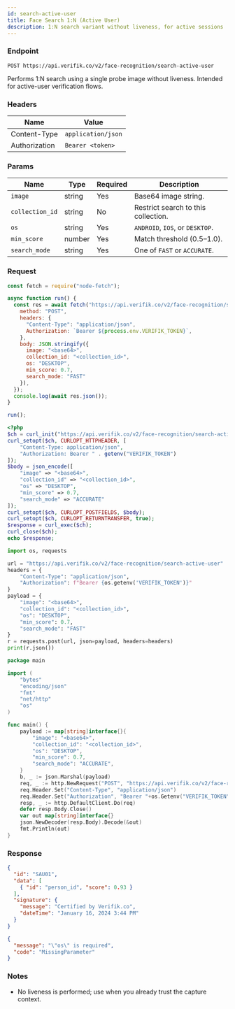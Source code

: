 ```yaml
---
id: search-active-user
title: Face Search 1:N (Active User)
description: 1:N search variant without liveness, for active sessions
---
```



### Endpoint

```
POST https://api.verifik.co/v2/face-recognition/search-active-user
```

Performs 1:N search using a single probe image without liveness. Intended for active-user verification flows.

### Headers

| Name | Value |
| --- | --- |
| Content-Type | `application/json` |
| Authorization | `Bearer <token>` |

### Params

| Name | Type | Required | Description |
| --- | --- | --- | --- |
| `image` | string | Yes | Base64 image string. |
| `collection_id` | string | No | Restrict search to this collection. |
| `os` | string | Yes | `ANDROID`, `IOS`, or `DESKTOP`. |
| `min_score` | number | Yes | Match threshold (0.5–1.0). |
| `search_mode` | string | Yes | One of `FAST` or `ACCURATE`. |

### Request

<Tabs>
  <TabItem value="node" label="Node.js">

```javascript
const fetch = require("node-fetch");

async function run() {
  const res = await fetch("https://api.verifik.co/v2/face-recognition/search-active-user", {
    method: "POST",
    headers: {
      "Content-Type": "application/json",
      Authorization: `Bearer ${process.env.VERIFIK_TOKEN}`,
    },
    body: JSON.stringify({
      image: "<base64>",
      collection_id: "<collection_id>",
      os: "DESKTOP",
      min_score: 0.7,
      search_mode: "FAST"
    }),
  });
  console.log(await res.json());
}

run();
```

  </TabItem>
  <TabItem value="php" label="PHP">

```php
<?php
$ch = curl_init("https://api.verifik.co/v2/face-recognition/search-active-user");
curl_setopt($ch, CURLOPT_HTTPHEADER, [
    "Content-Type: application/json",
    "Authorization: Bearer " . getenv("VERIFIK_TOKEN")
]);
$body = json_encode([
    "image" => "<base64>",
    "collection_id" => "<collection_id>",
    "os" => "DESKTOP",
    "min_score" => 0.7,
    "search_mode" => "ACCURATE"
]);
curl_setopt($ch, CURLOPT_POSTFIELDS, $body);
curl_setopt($ch, CURLOPT_RETURNTRANSFER, true);
$response = curl_exec($ch);
curl_close($ch);
echo $response;
```

  </TabItem>
  <TabItem value="python" label="Python">

```python
import os, requests

url = "https://api.verifik.co/v2/face-recognition/search-active-user"
headers = {
    "Content-Type": "application/json",
    "Authorization": f"Bearer {os.getenv('VERIFIK_TOKEN')}"
}
payload = {
    "image": "<base64>",
    "collection_id": "<collection_id>",
    "os": "DESKTOP",
    "min_score": 0.7,
    "search_mode": "FAST"
}
r = requests.post(url, json=payload, headers=headers)
print(r.json())
```

  </TabItem>
  <TabItem value="go" label="Go">

```go
package main

import (
    "bytes"
    "encoding/json"
    "fmt"
    "net/http"
    "os"
)

func main() {
    payload := map[string]interface{}{
        "image": "<base64>",
        "collection_id": "<collection_id>",
        "os": "DESKTOP",
        "min_score": 0.7,
        "search_mode": "ACCURATE",
    }
    b, _ := json.Marshal(payload)
    req, _ := http.NewRequest("POST", "https://api.verifik.co/v2/face-recognition/search-active-user", bytes.NewBuffer(b))
    req.Header.Set("Content-Type", "application/json")
    req.Header.Set("Authorization", "Bearer "+os.Getenv("VERIFIK_TOKEN"))
    resp, _ := http.DefaultClient.Do(req)
    defer resp.Body.Close()
    var out map[string]interface{}
    json.NewDecoder(resp.Body).Decode(&out)
    fmt.Println(out)
}
```

  </TabItem>
</Tabs>

### Response

<Tabs>
  <TabItem value="200" label="200">

```json
{
  "id": "SAU01",
  "data": [
    { "id": "person_id", "score": 0.93 }
  ],
  "signature": {
    "message": "Certified by Verifik.co",
    "dateTime": "January 16, 2024 3:44 PM"
  }
}
```

  </TabItem>
  <TabItem value="409" label="409">

```json
{
  "message": "\"os\" is required",
  "code": "MissingParameter"
}
```

  </TabItem>
</Tabs>

### Notes

- No liveness is performed; use when you already trust the capture context.


